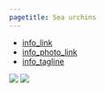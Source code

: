 ```yaml
---
pagetitle: Sea urchins
---
```


- [info_link](https://olympiccoast.noaa.gov/living/marinelife/inverts/inverts.html)
- [info_photo_link](https://olympiccoast.noaa.gov/library/pixpages/librarypixpg_urchinred.html)
- [info_tagline](Sea urchins in kelp forest are food for  predators such as sea stars, fishes, and sea otters. If their numbers grow unchecked, these grazers if kelp and understory algae can cause declines in kelp and the associated fauna.)


![](figures/Appendix S.LR.12.4 - Density of purple urchin in kelp forest habitats 2015-2019.jpg)
![](figures/Appendix S.LR.13.19 - Density of red urchins in kelp forest 2015-2019.jpg)
